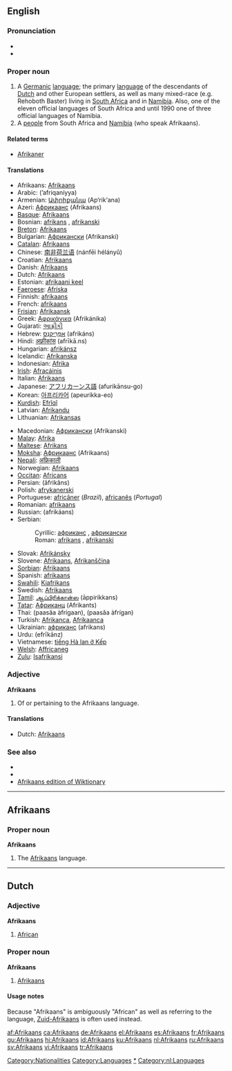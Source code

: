 {{see|afrikaans}}
==English==
{{wikipedia}}

===Pronunciation===
*{{IPA|/ˌɑːfrɪˈkɑːnz/}}
*{{rhymes|ɑːnz}}

===Proper noun===
{{en-proper noun}}

# A [[Germanic]] [[language]]; the primary [[language]] of the descendants of [[Dutch]] and other European settlers, as well as many mixed-race (e.g. Rehoboth Baster) living in [[South Africa]] and in [[Namibia]]. Also, one of the eleven official languages of South Africa and until 1990 one of three official languages of Namibia.
# A [[people]] from South Africa and [[Namibia]] (who speak Afrikaans).

====Related terms====
*[[Afrikaner]]

====Translations====
{{trans-top}}
*Afrikaans: [[#Afrikaans|Afrikaans]]
*Arabic: {{ARchar|[[أفريقانية]]}} (’afriqaníyya) {{f}}
*Armenian: [[Ափրիքանա]] (Ap‘rik‘ana)
*Azeri: [[Африкаанс]] (Afrikaans)
*[[Basque]]: [[#Basque|Afrikaans]]
*Bosnian: [[afrikans]] {{m}}, [[afrikanski]] {{m}}
*[[Breton]]: [[#Breton|Afrikaans]]
*Bulgarian: [[Африкански]] (Afrikanski)
*[[Catalan]]: [[#Catalan|Afrikaans]]
*Chinese: [[南非荷兰语]] (nánfēi hélányǔ)
*Croatian: [[#Croatian|Afrikaans]] {{m}}
*Danish: [[#Danish|Afrikaans]]
*Dutch: [[#Dutch|Afrikaans]]
*Estonian: [[afrikaani keel]]
*[[Faeroese]]: [[Afríska]]
*Finnish: [[#Finnish|afrikaans]]
*French: [[#French|afrikaans]] {{m}}
*[[Frisian]]: [[Afrikaansk]]
*Greek: [[Αφρικάνικα]] (Afrikánika)
*Gujarati: [[આફ્રીકી]]
*Hebrew: [[אפריקאנס|אַפְרִיקַנְס]] (afrikáns)
*Hindi: [[अफ़्रीकांस]] (afrīkā.ns)
*Hungarian: [[afrikánsz]]
*Icelandic: [[Afríkanska]]
*Indonesian: [[Afrika]]
*[[Irish]]: [[Afracáinis]]
*Italian: [[#Italian|Afrikaans]]
*Japanese: [[アフリカーンス語]] (afurikānsu-go)
*Korean: [[아프리카어]] (apeurikka-eo)
*[[Kurdish]]: [[Efrîqî]]
*Latvian: [[Afrikandu]]
*Lithuanian: [[Afrikansas]]
{{trans-mid}}
*Macedonian: [[Африкански]] (Afrikanski)
*[[Malay]]: [[Afrika]]
*[[Maltese]]: [[Afrikans]]
*[[Moksha]]: [[Африкаанс]] (Afrikaans)
*[[Nepali]]: [[अफ्रिकाली]]
*Norwegian: [[#Norwegian|Afrikaans]]
*[[Occitan]]: [[Africans]]
*Persian: {{FAchar|[[افریکانس|آفریکانس]]}} (āfrikâns)
*Polish: [[afrykanerski]]
*Portuguese: [[africâner]] (''Brazil''), [[africanês]] (''Portugal'')
*Romanian: [[#Romanian|afrikaans]]
*Russian: {{RUchar|[[африкаанс]]}} (afrikáans) {{m}}
*Serbian:
*:Cyrillic: [[африканс#Serbian|африканс]] {{m}}, [[африкански#Serbian|африкански]] {{m}}
*:Roman: [[afrikans#Serbian|afrikans]] {{m}}, [[afrikanski#Serbian|afrikanski]] {{m}}
*Slovak: [[Afrikánsky]]
*Slovene: [[#Slovene|Afrikaans]], [[Afrikanščina]]
*[[Sorbian]]: [[#Sorbian|Afrikaans]]
*Spanish: [[#Spanish|afrikaans]]
*[[Swahili]]: [[Kiafrikans]]
*Swedish: [[#Swedish|Afrikaans]]
*[[Tamil]]: [[ஆப்பிரிக்கான்ஸ]] (āppirikkans)
*[[Tatar]]: [[Африканц]] (Afrikants)
*Thai: {{THchar|[[ภาษาอัฟริกาน]]}} (paasăa àfrígaan), {{THchar|[[ภาษาอัฟริกันส์]]}} (paasăa àfrígan)
*Turkish: [[Afrikanca]], [[Afrikaanca]]
*Ukrainian: [[африканс]] (afrikans)
*Urdu: {{URchar|[[ایفریکانز]]}} (efrīkānz)
*Vietnamese: [[tiếng Hà lan ở Kếp]]
*[[Welsh]]: [[Affricaneg]]
*[[Zulu]]: [[Isafrikansi]]
{{trans-bottom}}

===Adjective===
'''Afrikaans'''

# Of or pertaining to the Afrikaans language.

====Translations====
{{top}}
*Dutch: [[#Dutch|Afrikaans]]
{{mid}}
{{bottom}}

===See also===
{{interwiktionary|code=af}}

*{{langcat}}
*{{pedialite|Afrikaans}}
*[[:af:|Afrikaans edition of Wiktionary]]
{{ethnologue|code=afr}}
{{websters-online}}

[[Category:Nationalities]]
[[Category:Languages]]

----

==Afrikaans==

===Proper noun===
'''Afrikaans'''

# The [[#English|Afrikaans]] language.

[[Category:Afrikaans language|*]]

----

==Dutch==
{{wikipedia|lang=nl}}
===Adjective===
'''Afrikaans'''

#[[African]]

===Proper noun===
'''Afrikaans''' {{n}}

#[[#English|Afrikaans]]

====Usage notes====
Because "Afrikaans" is ambiguously "African" as well as referring to the language, [[Zuid-Afrikaans]] is often used instead.

[[Category:nl:Languages]]

[[af:Afrikaans]]
[[ca:Afrikaans]]
[[de:Afrikaans]]
[[el:Afrikaans]]
[[es:Afrikaans]]
[[fr:Afrikaans]]
[[gu:Afrikaans]]
[[hi:Afrikaans]]
[[id:Afrikaans]]
[[ku:Afrikaans]]
[[nl:Afrikaans]]
[[ru:Afrikaans]]
[[sv:Afrikaans]]
[[vi:Afrikaans]]
[[tr:Afrikaans]]